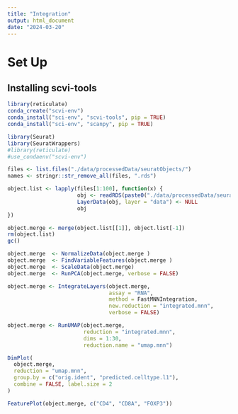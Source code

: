 ```yaml
---
title: "Integration"
output: html_document
date: "2024-03-20"
---
```


# Set Up

## Installing scvi-tools

```r
library(reticulate)
conda_create("scvi-env")
conda_install("sci-env", "scvi-tools", pip = TRUE)
conda_install("sci-env", "scanpy", pip = TRUE)
```

```r
library(Seurat)
library(SeuratWrappers)
#library(reticulate)
#use_condaenv("scvi-env")

files <- list.files("./data/processedData/seuratObjects/")
names <- stringr::str_remove_all(files, ".rds")

object.list <- lapply(files[1:100], function(x) {
                      obj <- readRDS(paste0("./data/processedData/seuratObjects/", x))
                      LayerData(obj, layer = "data") <- NULL
                      obj
})

object.merge <- merge(object.list[[1]], object.list[-1])
rm(object.list)
gc()

object.merge  <- NormalizeData(object.merge )
object.merge  <- FindVariableFeatures(object.merge )
object.merge  <- ScaleData(object.merge)
object.merge  <- RunPCA(object.merge, verbose = FALSE)

object.merge <- IntegrateLayers(object.merge,
                                assay = "RNA",
                                method = FastMNNIntegration,
                                new.reduction = "integrated.mnn",
                                verbose = FALSE)

object.merge <- RunUMAP(object.merge, 
                        reduction = "integrated.mnn", 
                        dims = 1:30, 
                        reduction.name = "umap.mnn")    

DimPlot(
  object.merge,
  reduction = "umap.mnn",
  group.by = c("orig.ident", "predicted.celltype.l1"),
  combine = FALSE, label.size = 2
)

FeaturePlot(object.merge, c("CD4", "CD8A", "FOXP3"))
```

